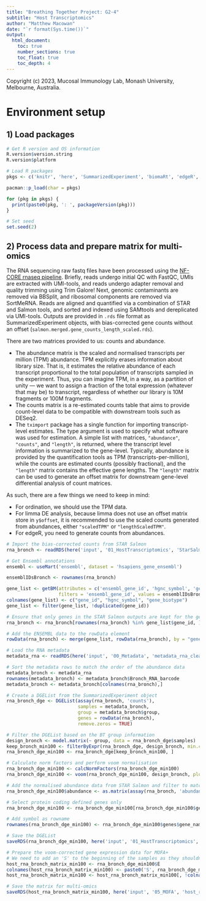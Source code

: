 ---
title: "Breathing Together Project: G2-4"
subtitle: "Host Transcriptomics"
author: "Matthew Macowan"
date: "`r format(Sys.time())`"
output:
  html_document:
    toc: true
    number_sections: true
    toc_float: true
    toc_depth: 4
---

Copyright (c) 2023, Mucosal Immunology Lab, Monash University, Melbourne, Australia.

# Environment setup

## 1) Load packages

```{r load packages, eval=TRUE, collapse=TRUE, echo=FALSE}
# Get R version and OS information
R.version$version.string
R.version$platform

# Load R packages
pkgs <- c('knitr', 'here', 'SummarizedExperiment', 'biomaRt', 'edgeR', 'limma')

pacman::p_load(char = pkgs)

for (pkg in pkgs) {
  print(paste0(pkg, ': ', packageVersion(pkg)))
}

# Set seed
set.seed(2)
```

## 2) Process data and prepare matrix for multi-omics

The RNA sequencing raw fastq files have been processed using the [NF-CORE rnaseq pipeline](https://nf-co.re/rnaseq).
Briefly, reads undergo initial QC with FastQC, UMIs are extracted with UMI-tools, and reads undergo adapter removal and quality trimming using Trim Galore!
Next, genomic contaminants are removed via BBSplit, and ribosomal components are removed via SortMeRNA.
Reads are aligned and quantified via a combination of STAR and Salmon tools, and sorted and indexed using SAMtools and dereplicated via UMI-tools.
Outputs are provided in `.rds` file format as SummarizedExperiment objects, with bias-corrected gene counts without an offset (`salmon.merged.gene_counts_length_scaled.rds`).

There are two matrices provided to us: counts and abundance.

- The abundance matrix is the scaled and normalised transcripts per million (TPM) abundance. TPM explicitly erases information about library size. That is, it estimates the relative abundance of each transcript proportional to the total population of transcripts sampled in the experiment. Thus, you can imagine TPM, in a way, as a partition of unity — we want to assign a fraction of the total expression (whatever that may be) to transcript, regardless of whether our library is 10M fragments or 100M fragments.
- The counts matrix is a re-estimated counts table that aims to provide count-level data to be compatible with downstream tools such as DESeq2.
- The `tximport` package has a single function for importing transcript-level estimates. The type argument is used to specify what software was used for estimation. A simple list with matrices, `"abundance"`, `"counts"`, and `"length"`, is returned, where the transcript level information is summarized to the gene-level. Typically, abundance is provided by the quantification tools as TPM (transcripts-per-million), while the counts are estimated counts (possibly fractional), and the `"length"` matrix contains the effective gene lengths. The `"length"` matrix can be used to generate an offset matrix for downstream gene-level differential analysis of count matrices.

As such, there are a few things we need to keep in mind:

- For ordination, we should use the TPM data.
- For limma DE analysis, because limma does not use an offset matrix store in `y$offset`, it is recommended to use the scaled counts generated from abundances, either `"scaledTPM"` or `"lengthScaledTPM"`.
- For edgeR, you need to generate counts from abundances.

```{r}
# Import the bias-corrected counts from STAR Salmon
rna_bronch <- readRDS(here('input', '01_HostTranscriptomics', 'StarSalmon_BronchBrush', 'salmon.merged.gene_counts_length_scaled.rds'))

# Get Ensembl annotations
ensembl <- useMart('ensembl', dataset = 'hsapiens_gene_ensembl')

ensemblIDsBronch <- rownames(rna_bronch)

gene_list <- getBM(attributes = c('ensembl_gene_id', 'hgnc_symbol', 'gene_biotype'),
                   filters = 'ensembl_gene_id', values = ensemblIDsBronch, mart = ensembl)
colnames(gene_list) <- c("gene_id", "hgnc_symbol", "gene_biotype")
gene_list <- filter(gene_list, !duplicated(gene_id))

# Ensure that only genes in the STAR Salmon outputs are kept for the gene list
rna_bronch <- rna_bronch[rownames(rna_bronch) %in% gene_list$gene_id, ]

# Add the ENSEMBL data to the rowData element
rowData(rna_bronch) <- merge(gene_list, rowData(rna_bronch), by = "gene_id", all = FALSE)

# Load the RNA metadata
metadata_rna <- readRDS(here('input', '00_Metadata', 'metadata_rna_clean.rds'))

# Sort the metadata rows to match the order of the abundance data
metadata_bronch <- metadata_rna
rownames(metadata_bronch) <- metadata_bronch$Bronch_RNA_barcode
metadata_bronch <- metadata_bronch[colnames(rna_bronch),]

# Create a DGEList from the SummarizedExperiment object
rna_bronch_dge <- DGEList(assay(rna_bronch, 'counts'), 
                          samples = metadata_bronch, 
                          group = metadata_bronch$group,
                          genes = rowData(rna_bronch),
                          remove.zeros = TRUE)

# Filter the DGEList based on the BT group information
design_bronch <- model.matrix(~ group, data = rna_bronch_dge$samples)
keep_bronch_min100 <- filterByExpr(rna_bronch_dge, design_bronch, min.count = 100)
rna_bronch_dge_min100 <- rna_bronch_dge[keep_bronch_min100, ]

# Calculate norm factors and perform voom normalisation
rna_bronch_dge_min100 <- calcNormFactors(rna_bronch_dge_min100)
rna_bronch_dge_min100 <- voom(rna_bronch_dge_min100, design_bronch, plot = TRUE)

# Add the normalised abundance data from STAR Salmon and filter to match the counts data
rna_bronch_dge_min100$abundance <- as.matrix(assay(rna_bronch, 'abundance'))[keep_bronch_min100, ]

# Select protein coding defined genes only
rna_bronch_dge_min100 <- rna_bronch_dge_min100[rna_bronch_dge_min100$genes$gene_biotype == "protein_coding" & rna_bronch_dge_min100$genes$hgnc_symbol != "", ]

# Add symbol as rowname
rownames(rna_bronch_dge_min100) <- rna_bronch_dge_min100$genes$gene_name

# Save the DGEList
saveRDS(rna_bronch_dge_min100, here('input', '01_HostTranscriptomics', 'rna_bronch_dge_min100.rds'))

# Prepare the voom-corrected gene expression data for MOFA+
# We need to add an 'S' to the beginning of the samples as they shouldn't start with numeric values
host_rna_bronch_matrix_min100 <- rna_bronch_dge_min100$E
colnames(host_rna_bronch_matrix_min100) <- paste0('S', rna_bronch_dge_min100$targets$Subject)
host_rna_bronch_matrix_min100 <- host_rna_bronch_matrix_min100[, !colnames(host_rna_bronch_matrix_min100) %in% outliers]

# Save the matrix for multi-omics
saveRDS(host_rna_bronch_matrix_min100, here('input', '05_MOFA', 'host_rna_bronch_matrix_min100.rds'))
```
